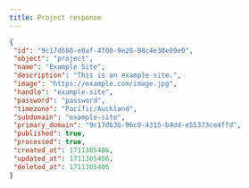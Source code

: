```yaml
---
title: Project response
---
```


```json title="JSON Response"
{
 "id": "9c17d680-e0af-4f00-9e28-08c4e38e89e0",
 "object": "project",
 "name": "Example Site",
 "description": "This is an example site.",
 "image": "https://example.com/image.jpg",
 "handle": "example-site",
 "password": "password",
 "timezone": "Pacific/Auckland",
 "subdomain": "example-site",
 "primary_domain": "9c17d63b-96c0-4315-b4dd-e55373ce4ffd",
 "published": true,
 "processed": true,
 "created_at": 1711305486,
 "updated_at": 1711305486,
 "deleted_at": 1711305486
}
```
